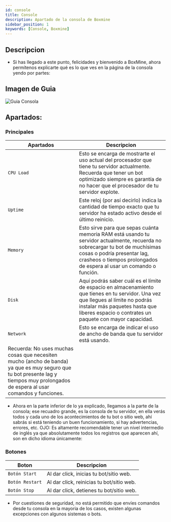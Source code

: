 ```yaml
---
id: console
title: Console
description: Apartado de la consola de Boxmine
sidebar_position: 1
keywords: [Console, Boxmine]
---
```


## Descripcion

- Si has llegado a este punto, felicidades y bienvenido a BoxMine, ahora permítenos explicarte qué es lo que ves en la página de la consola yendo por partes:

## Imagen de Guia

<img src='/img/panel/console.png' alt='Guia Consola' />

## Apartados:

### Principales

| Apartados        | Descripcion                  |
| --------------- | ------------------------------ |
| `CPU Load` | Esto se encarga de mostrarte el uso actual del procesador que tiene tu servidor actualmente. Recuerda que tener un bot optimizado siempre es garantía de no hacer que el procesador de tu servidor explote.        |
| `Uptime` | Este reloj (por así decirlo) indica la cantidad de tiempo exacto que tu servidor ha estado activo desde el último reinicio. |
| `Memory`    | Esto sirve para que sepas cuánta memoria RAM está usando tu servidor actualmente, recuerda no sobrecargar tu bot de muchísimas cosas o podría presentar lag, crasheos o tiempos prolongados de espera al usar un comando o función.  |
| `Disk`  | Aquí podrás saber cuál es el límite de espacio en almacenamiento que tienes en tu servidor. Una vez que llegues al límite no podrás instalar más paquetes hasta que liberes espacio o contrates un paquete con mayor capacidad.         |
| `Network`  | Esto se encarga de indicar el uso de ancho de banda que tu servidor está usando. 
Recuerda: No uses muchas cosas que necesiten mucho (ancho de banda) ya que es muy seguro que tu bot presente lag y tiempos muy prolongados de espera al usar comandos y funciones.         |

- Ahora en la parte inferior de lo ya explicado, llegamos a la parte de la consola; ese recuadro grande, es la consola de tu servidor, en ella verás todos y cada uno de los acontecimientos de tu bot o sitio web, ahí sabrás si está teniendo un buen funcionamiento, si hay advertencias, errores, etc. 
OJO: Es altamente recomendable tener un nivel intermedio de inglés ya que absolutamente todos los registros que aparecen ahí, son en dicho idioma únicamente:

### Botones

| Boton        | Descripcion                                                  |
| ------------------ | ----------------------------------------------------------- |
| `Botón Start`  | Al dar click, inicias tu bot/sitio web. |
| `Botón Restart`      | Al dar click, reinicias tu bot/sitio web.            |
| `Botón Stop` | Al dar click, detienes tu bot/sitio web.         |

- Por cuestiones de seguridad, no está permitido que envíes comandos desde tu consola en la mayoria de los casos, existen algunas excepciones con algunos sistemas o bots.
